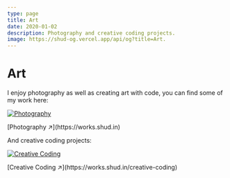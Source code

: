 ```yaml
---
type: page
title: Art
date: 2020-01-02
description: Photography and creative coding projects.
image: https://shud-og.vercel.app/api/og?title=Art.
---
```


# Art

I enjoy photography as well as creating art with code, you can find some of my work here:


[<Image src={photography} alt="Photography" placeholder="blur"/>](https://works.shud.in)

<div style={{ textAlign: "right" }}>[Photography ↗](https://works.shud.in)</div>

And creative coding projects:

[<Image src={creativeCoding} alt="Creative Coding" placeholder="blur"/>](https://works.shud.in/creative-coding)

<div style={{ textAlign: "right" }}>
  [Creative Coding ↗](https://works.shud.in/creative-coding)
</div>
